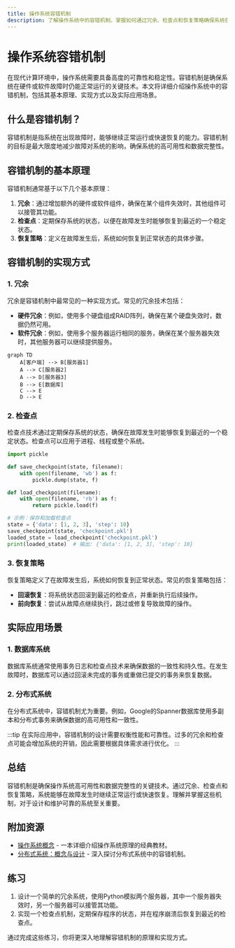```yaml
---
title: 操作系统容错机制
description: 了解操作系统中的容错机制，掌握如何通过冗余、检查点和恢复策略确保系统在故障时仍能正常运行。
---
```


# 操作系统容错机制

在现代计算环境中，操作系统需要具备高度的可靠性和稳定性。容错机制是确保系统在硬件或软件故障时仍能正常运行的关键技术。本文将详细介绍操作系统中的容错机制，包括其基本原理、实现方式以及实际应用场景。

## 什么是容错机制？

容错机制是指系统在出现故障时，能够继续正常运行或快速恢复的能力。容错机制的目标是最大限度地减少故障对系统的影响，确保系统的高可用性和数据完整性。

## 容错机制的基本原理

容错机制通常基于以下几个基本原理：

1. **冗余**：通过增加额外的硬件或软件组件，确保在某个组件失效时，其他组件可以接管其功能。
2. **检查点**：定期保存系统的状态，以便在故障发生时能够恢复到最近的一个稳定状态。
3. **恢复策略**：定义在故障发生后，系统如何恢复到正常状态的具体步骤。

## 容错机制的实现方式

### 1. 冗余

冗余是容错机制中最常见的一种实现方式。常见的冗余技术包括：

- **硬件冗余**：例如，使用多个硬盘组成RAID阵列，确保在某个硬盘失效时，数据仍然可用。
- **软件冗余**：例如，使用多个服务器运行相同的服务，确保在某个服务器失效时，其他服务器可以继续提供服务。

```mermaid
graph TD
    A[客户端] --> B[服务器1]
    A --> C[服务器2]
    A --> D[服务器3]
    B --> E[数据库]
    C --> E
    D --> E
```

### 2. 检查点

检查点技术通过定期保存系统的状态，确保在故障发生时能够恢复到最近的一个稳定状态。检查点可以应用于进程、线程或整个系统。

```python
import pickle

def save_checkpoint(state, filename):
    with open(filename, 'wb') as f:
        pickle.dump(state, f)

def load_checkpoint(filename):
    with open(filename, 'rb') as f:
        return pickle.load(f)

# 示例：保存和加载检查点
state = {'data': [1, 2, 3], 'step': 10}
save_checkpoint(state, 'checkpoint.pkl')
loaded_state = load_checkpoint('checkpoint.pkl')
print(loaded_state)  # 输出: {'data': [1, 2, 3], 'step': 10}
```

### 3. 恢复策略

恢复策略定义了在故障发生后，系统如何恢复到正常状态。常见的恢复策略包括：

- **回滚恢复**：将系统状态回滚到最近的检查点，并重新执行后续操作。
- **前向恢复**：尝试从故障点继续执行，跳过或修复导致故障的操作。

## 实际应用场景

### 1. 数据库系统

数据库系统通常使用事务日志和检查点技术来确保数据的一致性和持久性。在发生故障时，数据库可以通过回滚未完成的事务或重做已提交的事务来恢复数据。

### 2. 分布式系统

在分布式系统中，容错机制尤为重要。例如，Google的Spanner数据库使用多副本和分布式事务来确保数据的高可用性和一致性。

:::tip
在实际应用中，容错机制的设计需要权衡性能和可靠性。过多的冗余和检查点可能会增加系统的开销，因此需要根据具体需求进行优化。
:::

## 总结

容错机制是确保操作系统高可用性和数据完整性的关键技术。通过冗余、检查点和恢复策略，系统能够在故障发生时继续正常运行或快速恢复。理解并掌握这些机制，对于设计和维护可靠的系统至关重要。

## 附加资源

- [操作系统概念](https://www.os-book.com/) - 一本详细介绍操作系统原理的经典教材。
- [分布式系统：概念与设计](https://www.distributed-systems.net/) - 深入探讨分布式系统中的容错机制。

## 练习

1. 设计一个简单的冗余系统，使用Python模拟两个服务器，其中一个服务器失效时，另一个服务器可以接管其功能。
2. 实现一个检查点机制，定期保存程序的状态，并在程序崩溃后恢复到最近的检查点。

通过完成这些练习，你将更深入地理解容错机制的原理和实现方式。